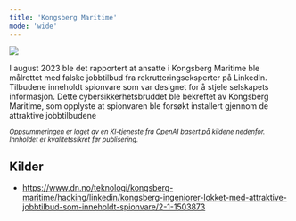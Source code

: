 ```yaml
---
title: 'Kongsberg Maritime'
mode: 'wide'
---
```


<Frame>
<img src="/images/kongsberg.png" noZoom/>
</Frame>

I august 2023 ble det rapportert at ansatte i Kongsberg Maritime ble målrettet med falske jobbtilbud fra rekrutteringseksperter på LinkedIn. Tilbudene inneholdt spionvare som var designet for å stjele selskapets informasjon. Dette cybersikkerhetsbruddet ble bekreftet av Kongsberg Maritime, som opplyste at spionvaren ble forsøkt installert gjennom de attraktive jobbtilbudene​

<sup><i>Oppsummeringen er laget av en KI-tjeneste fra OpenAI basert på kildene nedenfor. Innholdet er kvalitetssikret før publisering.</i></sup>

## Kilder
- https://www.dn.no/teknologi/kongsberg-maritime/hacking/linkedin/kongsberg-ingeniorer-lokket-med-attraktive-jobbtilbud-som-inneholdt-spionvare/2-1-1503873
